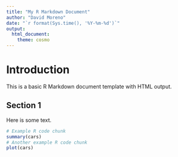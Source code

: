 ```yaml
---
title: "My R Markdown Document"
author: "David Moreno"
date: "`r format(Sys.time(), '%Y-%m-%d')`"
output:
  html_document:
    theme: cosmo
---
```


# Introduction

This is a basic R Markdown document template with HTML output.

## Section 1

Here is some text.

```r
# Example R code chunk
summary(cars)
# Another example R code chunk
plot(cars)
```

